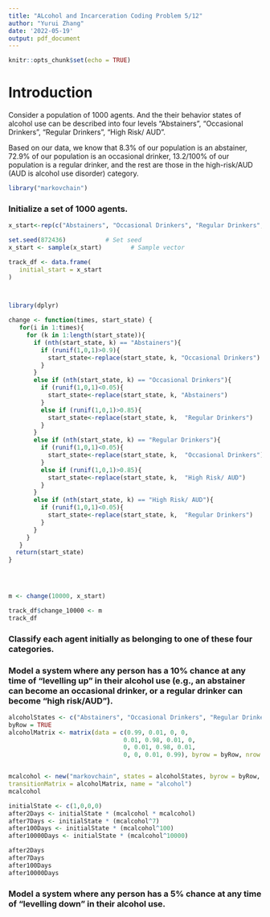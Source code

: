 ```yaml
---
title: "ALcohol and Incarceration Coding Problem 5/12"
author: "Yurui Zhang"
date: '2022-05-19'
output: pdf_document
---
```


```r
knitr::opts_chunk$set(echo = TRUE)
```

# Introduction
Consider a population of 1000 agents. And the their behavior states of alcohol use can be described into four levels "Abstainers", "Occasional Drinkers", "Regular Drinkers", "High Risk/ AUD".

Based on our data, we know that 8.3% of our population is an abstainer, 72.9% of our population is an occasional drinker, 13.2/100% of our population is a regular drinker, and the rest are those in the high-risk/AUD (AUD is alcohol use disorder) category.

```r
library("markovchain")
```

###	Initialize a set of 1000 agents.

```r
x_start<-rep(c("Abstainers", "Occasional Drinkers", "Regular Drinkers", "High Risk/ AUD"),times=c(8.3/100*1000,72.9/100*1000,13.2/100*1000,5.6/100*1000))

set.seed(872436)           # Set seed
x_start <- sample(x_start)        # Sample vector

track_df <- data.frame(
   initial_start = x_start
)




```




```r

library(dplyr)

change <- function(times, start_state) {
   for(i in 1:times){
     for (k in 1:length(start_state)){
       if (nth(start_state, k) == "Abstainers"){
         if (runif(1,0,1)>0.9){
           start_state<-replace(start_state, k, "Occasional Drinkers")
         }
       }
       else if (nth(start_state, k) == "Occasional Drinkers"){
         if (runif(1,0,1)<0.05){
           start_state<-replace(start_state, k, "Abstainers")
         }
         else if (runif(1,0,1)>0.85){
           start_state<-replace(start_state, k,  "Regular Drinkers")
         }
       }
       else if (nth(start_state, k) == "Regular Drinkers"){
         if (runif(1,0,1)<0.05){
           start_state<-replace(start_state, k,  "Occasional Drinkers")
         }
         else if (runif(1,0,1)>0.85){
           start_state<-replace(start_state, k,  "High Risk/ AUD")
         }
       }
       else if (nth(start_state, k) == "High Risk/ AUD"){
         if (runif(1,0,1)<0.05){
           start_state<-replace(start_state, k,  "Regular Drinkers")
         }
       }
     }
   }
  return(start_state)
}
  



m <- change(10000, x_start) 

track_df$change_10000 <- m
track_df
```


###	Classify each agent initially as belonging to one of these four categories. 



###	Model a system where any person has a 10% chance at any time of “levelling up” in their alcohol use (e.g., an abstainer can become an occasional drinker, or a regular drinker can become “high risk/AUD”).

```r

alcoholStates <- c("Abstainers", "Occasional Drinkers", "Regular Drinkers", "High Risk/ AUD")
byRow = TRUE
alcoholMatrix <- matrix(data = c(0.99, 0.01, 0, 0,
                                0.01, 0.98, 0.01, 0,
                                0, 0.01, 0.98, 0.01,
                                0, 0, 0.01, 0.99), byrow = byRow, nrow = 4,dimnames = list(alcoholStates, alcoholStates))


mcalcohol <- new("markovchain", states = alcoholStates, byrow = byRow,
transitionMatrix = alcoholMatrix, name = "alcohol")
mcalcohol
```

```r
initialState <- c(1,0,0,0)
after2Days <- initialState * (mcalcohol * mcalcohol)
after7Days <- initialState * (mcalcohol^7)
after100Days <- initialState * (mcalcohol^100)
after10000Days <- initialState * (mcalcohol^10000)

after2Days
after7Days
after100Days
after10000Days
```

###	Model a system where any person has a 5% chance at any time of “levelling down” in their alcohol use. 





